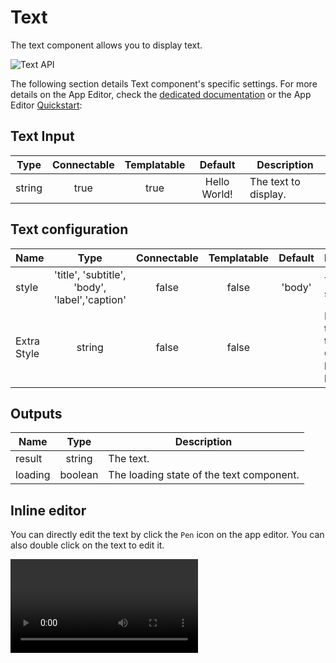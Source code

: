 

# Text

The text component allows you to display text.

![Text API](../../assets/apps/4_app_component_library/text.png.webp)

The following section details Text component's specific settings. For more details on the App Editor, check the [dedicated documentation](../0_app_editor/index.mdx) or the App Editor [Quickstart](../../getting_started/7_apps_quickstart/index.mdx):

<div class="grid grid-cols-2 gap-6 mb-4">
    <DocCard
        color="orange"
        title="App Editor Documentation"
        description="The app editor is a low-code builder to create custom User Interfaces with a mix of drag-and-drop and code."
        href="/docs/apps/app_editor"
    />
    <DocCard
        color="orange"
        title="Apps Quickstart"
        description="Learn how to build your first app in a matter of minutes."
        href="/docs/getting_started/apps_quickstart"
    />
</div>

## Text Input

|  Type  | Connectable | Templatable |   Default    | Description          |
| :----: | :---------: | :---------: | :----------: | -------------------- |
| string |    true     |    true     | Hello World! | The text to display. |

## Text configuration

| Name        |                      Type                      | Connectable | Templatable | Default | Description                                                     |
| ----------- | :--------------------------------------------: | :---------: | :---------: | :-----: | --------------------------------------------------------------- |
| style       | 'title', 'subtitle', 'body', 'label','caption' |    false    |    false    | 'body'  | The text style.                                                 |
| Extra Style |                     string                     |    false    |    false    |         | Extra style to apply to the text: CSS rules like "color: blue;" |

## Outputs

| Name    |  Type   | Description                              |
| ------- | :-----: | ---------------------------------------- |
| result  | string  | The text.                                |
| loading | boolean | The loading state of the text component. |

## Inline editor

You can directly edit the text by click the `Pen` icon on the app editor. You can also double click on the text to edit it.

<video
    className="border-2 rounded-xl object-cover w-full h-full dark:border-gray-800"
    autoPlay
    controls
    src="/videos/text_editor.mp4"
/>
